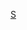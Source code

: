 {{football squad|teamname=斯特拉斯堡競賽會|bgcolor=#007FB6|textcolor=#FFFFFF|bordercolor=#CC0000
|title = 斯特拉斯堡
|name=斯特拉斯堡球员名单
|list=<div>
{{football squad2 player|no=1|name=[[马茨·素斯|-{zh-hans:塞尔斯;zh-hk:素斯;}-]]}}
{{football squad2 player|no=2|name={{le|弗雷德里克·吉尔贝|Frédéric Guilbert|-{zh-cn:吉尔贝;zh-hk:基拔;zh-tw:吉爾貝}-}}}}
{{football squad2 player|no=8|name={{le|A.瓦里斯|Abdul Majeed Waris|-{zh-hans:瓦里斯;zh-hk:華維斯;zh-hant:瓦裡斯;}-}}}} 
{{football squad2 player|no=9|name=[[奇雲·甘美路|-{zh:甘美路;zh-hans:加梅罗;zh-hk:加美路;zh-tw:加梅洛;}-]]}}
{{football squad2 player|no=10|name={{le|托马森|Adrien Thomasson}}}}
{{football squad2 player|no=11|name={{le|利纳德|Dimitri Liénard}}}}
{{Football squad2 player|no=12|name={{le|莫蒂巴|Lebo Mothiba}}}}
{{football squad2 player|no=14|name=[[桑津·普尔西奇|-{zh-hans:普尔西奇;zh-hk:派歷;zh-hant:普爾西奇;}-]]}}
{{football squad2 player|no=16|name=[[川岛永嗣]]}}
{{football squad2 player|no=17|name={{le|讓-里什蒙·贝勒加德|Jean-Ricner Bellegarde|贝勒加德}}}}
{{football squad2 player|no=19|name={{le|安東尼·卡斯|Anthony Caci|-{zh-hans:卡西;zh-hk:卡斯;zh-hant:卡西;}-}}}}
{{football squad2 player|no=20|name={{le|哈比·迪亞路|Habib Diallo|-{zh-hans:迪亚洛;zh-hk:迪亞路;zh-hant:迪亞洛;}-}}}}
{{football squad2 player|no=23|name={{le|馬克西姆·勒·馬爾尚|Maxime Le Marchand|-{zh-hans:勒马尔尚;zh-hk:拿馬查特;zh-tw:勒·馬爾尚}-}}}}
{{football squad2 player|no=24|name={{le|吉库|Alexander Djiku}}}}
{{football squad2 player|no=25|name={{le|阿约克|Ludovic Ajorque}}}}
{{football squad2 player|no=27|name={{le|伊巴謙馬·施素高|Ibrahima Sissoko|-{zh-hans:西索科;zh-hk:施素高;zh-hant:西索科;}-}}}}
{{football squad2 player|no=30|name={{le|賓高奴·卡馬拉|Bingourou Kamara|卡馬拉}}}}
{{football squad manager|name={{le|朱利安·斯蒂凡|Julien Stéphan|斯蒂凡}}}}
<!-- on loan
{{football squad2 player|no=21|name={{le|萨尔米尔|Yoann Salmier}}}}
{{football squad2 player|no=32|name={{le|查姆巴|Duplexe Tchamba}}}}
-->
</div>}}<noinclude>
{{Squad maintenance|update source=http://rcstrasbourgalsace.fr/equipe}}
[[Category:法国足球俱乐部名单模板|S]]
</noinclude>